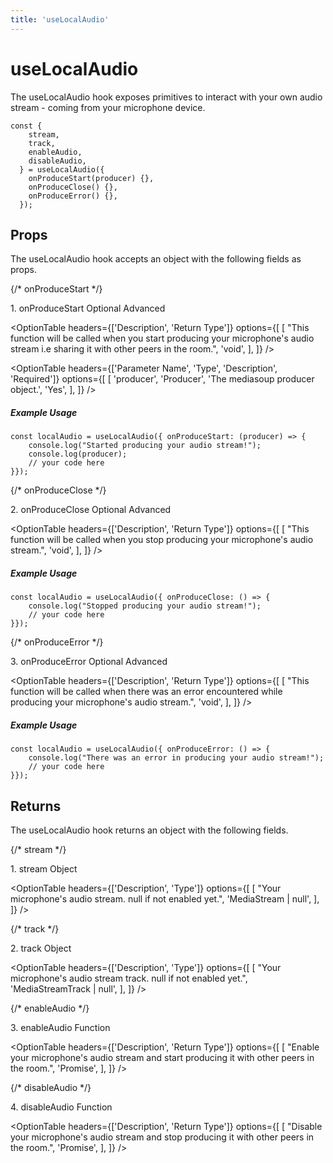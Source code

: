 ```yaml
---
title: 'useLocalAudio'
---
```



# useLocalAudio

The useLocalAudio hook exposes primitives to interact with your own audio stream - coming from your microphone device.

```tsx
const {
    stream,
    track,
    enableAudio,
    disableAudio,
  } = useLocalAudio({
    onProduceStart(producer) {},
    onProduceClose() {},
    onProduceError() {},
  });
```


## Props
The useLocalAudio hook accepts an object with the following fields as props.

{/* onProduceStart */}
<div className="flex mt-5">
    <span className="font-mono font-semibold">1. onProduceStart</span>
    <span className="ml-2">
        <Pill>Optional</Pill>
    </span>
    <span className="ml-2">
        <Pill>Advanced</Pill>
    </span>
</div>

<OptionTable
  headers={['Description', 'Return Type']}
  options={[
    [
      "This function will be called when you start producing your microphone's audio stream i.e sharing it with other peers in the room.",
      'void',
    ],
  ]}
/>

<OptionTable
  headers={['Parameter Name', 'Type', 'Description', 'Required']}
  options={[
    [
      'producer',
      'Producer',
      'The mediasoup producer object.',
      'Yes',
    ],
  ]}
/>

##### Example Usage

```tsx
const localAudio = useLocalAudio({ onProduceStart: (producer) => {
	console.log("Started producing your audio stream!");
	console.log(producer);
    // your code here
}});
```

{/* onProduceClose */}
<div className="flex mt-5">
    <span className="font-mono font-semibold">2. onProduceClose</span>
    <span className="ml-2">
        <Pill>Optional</Pill>
    </span>
    <span className="ml-2">
        <Pill>Advanced</Pill>
    </span>
</div>

<OptionTable
  headers={['Description', 'Return Type']}
  options={[
    [
      "This function will be called when you stop producing your microphone's audio stream.",
      'void',
    ],
  ]}
/>

##### Example Usage

```tsx
const localAudio = useLocalAudio({ onProduceClose: () => {
	console.log("Stopped producing your audio stream!");
    // your code here
}});
```

{/* onProduceError */}
<div className="flex mt-5">
    <span className="font-mono font-semibold">3. onProduceError</span>
    <span className="ml-2">
        <Pill>Optional</Pill>
    </span>
    <span className="ml-2">
        <Pill>Advanced</Pill>
    </span>
</div>

<OptionTable
  headers={['Description', 'Return Type']}
  options={[
    [
      "This function will be called when there was an error encountered while producing your microphone's audio stream.",
      'void',
    ],
  ]}
/>

##### Example Usage

```tsx
const localAudio = useLocalAudio({ onProduceError: () => {
	console.log("There was an error in producing your audio stream!");
    // your code here
}});
```

## Returns
The useLocalAudio hook returns an object with the following fields.

{/* stream */}
<div className="flex mt-5">
    <span className="font-mono font-semibold">1. stream</span>
    <span className="ml-2">
        <Pill>Object</Pill>
    </span>
</div>

<OptionTable
  headers={['Description', 'Type']}
  options={[
    [
      "Your microphone's audio stream. null if not enabled yet.",
      'MediaStream | null',
    ],
  ]}
/>

{/* track */}
<div className="flex mt-5">
    <span className="font-mono font-semibold">2. track</span>
    <span className="ml-2">
        <Pill>Object</Pill>
    </span>
</div>

<OptionTable
  headers={['Description', 'Type']}
  options={[
    [
      "Your microphone's audio stream track. null if not enabled yet.",
      'MediaStreamTrack | null',
    ],
  ]}
/>

{/* enableAudio */}
<div className="flex mt-5">
    <span className="font-mono font-semibold">3. enableAudio</span>
    <span className="ml-2">
        <Pill>Function</Pill>
    </span>
</div>

<OptionTable
  headers={['Description', 'Return Type']}
  options={[
    [
      "Enable your microphone's audio stream and start producing it with other peers in the room.",
      'Promise<void>',
    ],
  ]}
/>

{/* disableAudio */}
<div className="flex mt-5">
    <span className="font-mono font-semibold">4. disableAudio</span>
    <span className="ml-2">
        <Pill>Function</Pill>
    </span>
</div>

<OptionTable
  headers={['Description', 'Return Type']}
  options={[
    [
      "Disable your microphone's audio stream and stop producing it with other peers in the room.",
      'Promise<void>',
    ],
  ]}
/>
